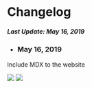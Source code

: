 
<Layout>

  # Changelog 
  ##### Last Update: May 16, 2019

  - ### May 16, 2019
  Include MDX to the website 


  ![](https://freight.cargo.site/t/original/i/f88a101962dc1133d4bb0369cc71d4916dfbe9adfb78708beec411109ac1dfaa/PORTFOLIO-IMG_4127.jpg)
  ![](https://freight.cargo.site/t/original/i/b256c296d9f71cce4ba1b26d32420a185699c3f62ec22e6590887c1e2e074ab1/PORTFOLIO-IMG_4193.jpg)

</Layout>
